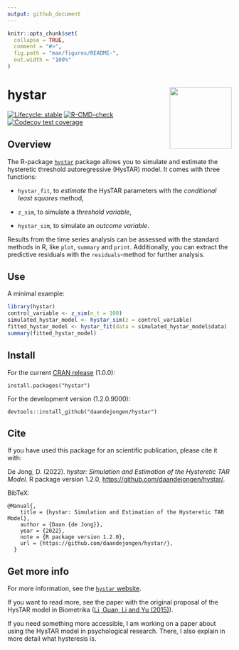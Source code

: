 ```yaml
---
output: github_document
---
```


<!-- README.md is generated from README.Rmd. Please edit that file -->

```r
knitr::opts_chunk$set(
  collapse = TRUE,
  comment = "#>",
  fig.path = "man/figures/README-",
  out.width = "100%"
)
```

# hystar <a href="https://daandejongen.github.io/hystar/"><img src="man/figures/logo.png" align="right" height="139" /></a>

<!-- badges: start -->
[![Lifecycle: stable](https://img.shields.io/badge/lifecycle-stable-green.svg)](https://lifecycle.r-lib.org/articles/stages.html#experimental)
[![R-CMD-check](https://github.com/daandejongen/hystar/actions/workflows/R-CMD-check.yaml/badge.svg)](https://github.com/daandejongen/hystar/actions/workflows/R-CMD-check.yaml)
[![Codecov test coverage](https://codecov.io/gh/daandejongen/hystar/branch/master/graph/badge.svg)](https://app.codecov.io/gh/daandejongen/hystar?branch=master)
<!-- badges: end -->

## Overview

The R-package [`hystar`](https://cran.r-project.org/package=hystar) package allows you to simulate and estimate the hysteretic
threshold autoregressive (HysTAR) model. It comes with three functions: 

* `hystar_fit`, to *estimate* the HysTAR parameters with the *conditional least squares* method,

* `z_sim`, to simulate a *threshold variable*,

* `hystar_sim`, to simulate an *outcome variable*.

Results from the time series analysis can be assessed with the standard methods in R, like `plot`, `summary` and `print`. Additionally, you can extract the predictive residuals with the `residuals`-method for further analysis.

## Use

A minimal example:

```r
library(hystar)
control_variable <- z_sim(n_t = 100)
simulated_hystar_model <- hystar_sim(z = control_variable)
fitted_hystar_model <- hystar_fit(data = simulated_hystar_model$data)
summary(fitted_hystar_model)
```

## Install

For the current [CRAN release](https://cran.r-project.org/package=hystar) (1.0.0): 

```
install.packages("hystar")
```

For the development version (1.2.0.9000):

```
devtools::install_github("daandejongen/hystar")
```

## Cite

If you have used this package for an scientific publication, please cite it with:

De Jong, D. (2022). _hystar: Simulation and Estimation of the Hysteretic TAR Model_. R package version 1.2.0, <https://github.com/daandejongen/hystar/>.

BibTeX:
```
@Manual{,
    title = {hystar: Simulation and Estimation of the Hysteretic TAR Model},
    author = {Daan {de Jong}},
    year = {2022},
    note = {R package version 1.2.0},
    url = {https://github.com/daandejongen/hystar/},
  }
```

## Get more info

For more information, see the [`hystar` website](https://daandejongen.github.io/hystar/).

If you want to read more, see the paper with the original proposal of the HysTAR model in Biometrika ([Li, Guan, Li and Yu (2015)](https://academic.oup.com/biomet/article-abstract/102/3/717/2365298?login=false)).

If you need something more accessible, I am working on a paper about using the HysTAR model in psychological research. There, I also explain in more detail what hysteresis is.
